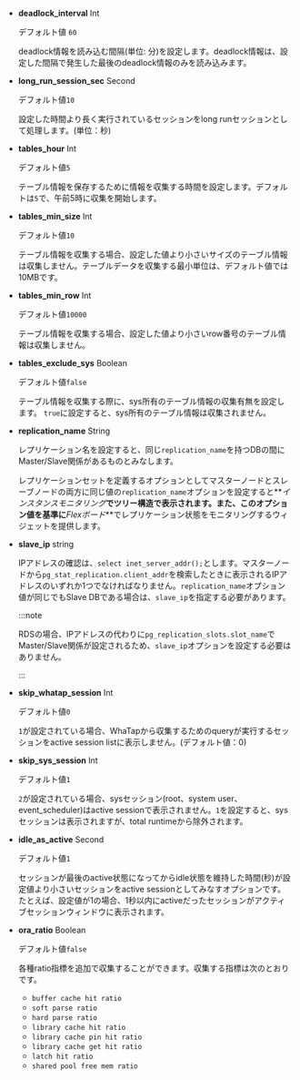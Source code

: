 <InDoc product ='mysql,mysql-v1'>

-   **deadlock_interval** <span class='type'>Int</span>

    デフォルト値 `60`

    deadlock情報を読み込む間隔(単位: 分)を設定します。deadlock情報は、設定した間隔で発生した最後のdeadlock情報のみを読み込みます。

</InDoc>

<Xclude product ='redis'>

-   **long_run_session_sec** <span class='type'>Second</span>

    デフォルト値`10`

    設定した時間より長く実行されているセッションをlong runセッションとして処理します。(単位：秒)

-   **tables_hour** <span class='type'>Int</span>

    デフォルト値`5`

    テーブル情報を保存するために情報を収集する時間を設定します。デフォルトは`5`で、午前5時に収集を開始します。

-   **tables_min_size** <span class='type'>Int</span>

    デフォルト値`10`

    テーブル情報を収集する場合、設定した値より小さいサイズのテーブル情報は収集しません。テーブルデータを収集する最小単位は、デフォルト値では10MBです。

-   **tables_min_row** <span class='type'>Int</span>

    デフォルト値`10000`

    テーブル情報を収集する場合、設定した値より小さいrow番号のテーブル情報は収集しません。

</Xclude>

<InDoc product='oracle,tibero'>

-   **tables_exclude_sys** <span class='type'>Boolean</span>

    デフォルト値`false`

    テーブル情報を収集する際に、sys所有のテーブル情報の収集有無を設定します。 `true`に設定すると、sys所有のテーブル情報は収集されません。

</InDoc>

<Xclude product='cubrid,redis'>

-   **replication_name** <span class='type'>String</span>

    レプリケーション名を設定すると、同じ`replication_name`を持つDBの間にMaster/Slave関係があるものとみなします。

    レプリケーションセットを定義するオプションとしてマスターノードとスレーブノードの両方に同じ値の`replication_name`オプションを設定すると**_インスタンスモニタリング_**でツリー構造で表示されます。また、このオプション値を基準に**_Flexボード_**でレプリケーション状態をモニタリングするウィジェットを提供します。

</Xclude>

<InDoc product='postgresql'>

-   **slave_ip** <span class='type'>string</span>

    IPアドレスの確認は、`select inet_server_addr();`とします。マスターノードから`pg_stat_replication.client_addr`を検索したときに表示されるIPアドレスのいずれか1つでなければなりません。`replication_name`オプション値が同じでもSlave DBである場合は、`slave_ip`を指定する必要があります。

    :::note

    RDSの場合、IPアドレスの代わりに`pg_replication_slots.slot_name`でMaster/Slave関係が設定されるため、`slave_ip`オプションを設定する必要はありません。

    :::

</InDoc>

<Xclude product='cubrid,redis'>

-   **skip_whatap_session** <span class='type'>Int</span>

    デフォルト値`0`

    `1`が設定されている場合、WhaTapから収集するためのqueryが実行するセッションをactive session listに表示しません。(デフォルト値：0)

</Xclude>

<InDoc product='mysql,mysql-v1'>

-   **skip_sys_session** <span class='type'>Int</span>

    デフォルト値`1`

    `2`が設定されている場合、sysセッション(root、system user、event_scheduler)はactive sessionで表示されません。`1`を設定すると、sysセッションは表示されますが、total runtimeから除外されます。

</InDoc>

<InDoc product='redis'>

-   **idle_as_active** <span class='type'>Second</span>

    デフォルト値`1`

    セッションが最後のactive状態になってからidle状態を維持した時間(秒)が設定値より小さいセッションをactive sessionとしてみなすオプションです。たとえば、設定値が1の場合、1秒以内にactiveだったセッションがアクティブセッションウィンドウに表示されます。

</InDoc>

<InDoc product='oracle'>

-   **ora_ratio** <span class='type'>Boolean</span>

    デフォルト値`false`

    各種ratio指標を追加で収集することができます。収集する指標は次のとおりです。

    -   `buffer cache hit ratio`
    -   `soft parse ratio`
    -   `hard parse ratio`
    -   `library cache hit ratio`
    -   `library cache pin hit ratio`
    -   `library cache get hit ratio`
    -   `latch hit ratio`
    -   `shared pool free mem ratio`

</InDoc>
